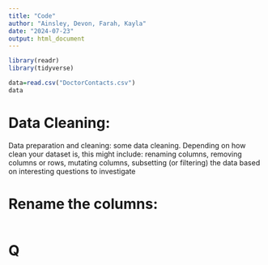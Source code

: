 ```yaml
---
title: "Code"
author: "Ainsley, Devon, Farah, Kayla"
date: "2024-07-23"
output: html_document
---
```


```r
library(readr)
library(tidyverse)
```
```r
data=read.csv("DoctorContacts.csv")
data
```
# Data Cleaning:
Data preparation and cleaning: some data cleaning. Depending on how clean your dataset is,
this might include: renaming columns, removing columns or rows, mutating columns,
subsetting (or filtering) the data based on interesting questions to investigate

# Rename the columns:
```r
```
# Q

